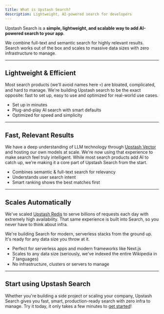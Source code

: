 ```yaml
---
title: What is Upstash Search?
description: Lightweight, AI-powered search for developers
---
```


Upstash Search is a **simple, lightweight, and scalable way to add AI-powered search to your app**. 

We combine full-text and semantic search for highly relevant results. Search works out of the box and scales to massive data sizes with zero infrastructure to manage.

---

## Lightweight & Efficient

Most search products (we'll avoid names here 💀) are bloated, complicated, and hard to manage. We're building Upstash search to be the exact opposite: fast to set up, easy to use and optimized for real-world use cases.

- Set up in minutes
- Plug-and-play AI search with smart defaults
- Optimized for speed and simplicity

---

## Fast, Relevant Results

We have a deep understanding of LLM technology through [Upstash Vector](https://upstash.com/docs/vector/overall/whatisvector) and hosting our own models at scale. We're now using that experience to make search feel truly intelligent. While most search products add AI to catch up, we're making it a core part of Upstash Search from the start.

- Combines semantic & full-text search for relevancy
- Understands user search intent
- Smart ranking shows the best matches first

---

## Scales Automatically

We've scaled [Upstash Redis](https://upstash.com/docs/redis/overall/getstarted) to serve billions of requests each day with extremely high availability. That same experience is built into Search, so you never have to think about infra. 

We're building Search for modern, serverless stacks from the ground up. It's ready for any data size you throw at it.

- Perfect for serverless apps and modern frameworks like Next.js
- Scales to any data size (seriously, we've indexed the entire Wikipedia in 7 languages)
- No infrastructure, clusters or servers to manage

---

## Start using Upstash Search

Whether you're building a side project or scaling your company, Upstash Search gives you fast, smart, production-ready search with zero infra to manage. Try it today, it only takes a few minutes to [get started](/search/overall/getstarted)!

